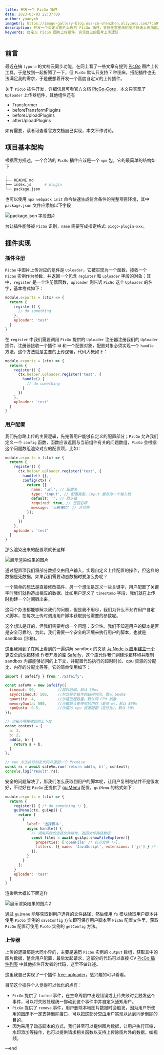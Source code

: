 ```yaml
---
title: 开发一个 PicGo 插件
date: 2023-03-03 22:37:00
author: yuanyxh
imageUrl: https://image-gallery-blog.oss-cn-shenzhen.aliyuncs.com/7ca9f9ebd0cbcd20.webp
description: 开发一个自定义图片上传的 PicGo 插件，支持任意图床的图片快速上传功能。
keywords: 自定义 PicGo 图片上传插件，实现自己的图片上传逻辑
---
```


## 前言

最近在搞 `typora` 的文档云同步功能，在网上看了一些文章有提到 [PicGo] 图片上传工具，于是放到一起折腾了一下，但 `PicGo` 默认只支持 7 种图床，搭配插件也无法满足我的需求，于是便想着开发一个高度自定义的上传插件。

关于 `PicGo` 插件开发，详细信息可看官方文档 [PicGo-Core]，本文只实现了 `Uploader` 上传器组件，其他组件还有

- Transformer
- beforeTransformPlugins
- beforeUploadPlugins
- afterUploadPlugins

如有需要，读者可查看官方文档自己实现，本文不作讨论。

## 项目基本架构

根据官方描述，一个合法的 `PicGo` 插件应该是一个 `npm` 包，它的最简单的结构如下

```sh
.
├── README.md
├── index.js      # plugin
└── package.json
```

也可以使用 `npx webpack init` 命令快速生成符合条件的完整项目环境，其中 `package.json` 文件应添加以下字段

<Image url='https://image-gallery-blog.oss-cn-shenzhen.aliyuncs.com/6e244cb48c13e4f1.webp' width={704} height={256} alt='package.json 字段图片' />

为让插件能够被 `PicGo` 识别，`name` 需要写成指定格式: `picgo-plugin-xxx`。

## 插件实现

### 插件注册

`PicGo` 中图片上传对应的组件是 `Uploader`，它被实现为一个函数，接收一个 `PicGo` 实例作为参数，并返回一个包含 `register` 和 `uploader` 字段的对象；其中，`register` 是一个注册器函数，`uploader` 则告诉 `PicGo` 这个 `Uploader` 的名字，基本格式如下：

```js
module.exports = (ctx) => {
  return {
    register() {
      // do something
    },
    uploader: 'test'
  }
}
```

在 `register` 中我们需要调用 `PicGo` 提供的 `Uploader` 注册器注册我们的 `Uploader` 插件，注册器接收一个插件 id 和一个配置对象，配置对象必须实现一个 `handle` 方法，这个方法就是主要的上传逻辑，代码大概如下：

```js
module.exports = (ctx) => {
  return {
    register() {
      ctx.helper.uploader.register('test', {
        handle() {
          // do something
        }
      })
    },
    uploader: 'test'
  }
}
```

### 用户配置

我们先忽略上传的主要逻辑，先完善用户能够自定义的配置部分；`PicGo` 允许我们定义一个 `config` 函数，函数应该返回与当前组件有关的问题数组，`PicGo` 会根据这个问题数组渲染对应的配置项，比如：

```js
module.exports = (ctx) => {
  return {
    register() {
      ctx.helper.uploader.register('test', {
        handle() {},
        config(ctx) {
          return [{
            name: 'url', // 配置名
            type: 'input', // 配置类型，input 展示为一个输入框
            default: '', // 默认值
            required: true, // 是否必填
            message: '上传接口' // 占位符
          }];
        }
      })
    },
    uploader: 'test'
  }
}
```

那么渲染出来的配置项就长这样

<Image url='https://image-gallery-blog.oss-cn-shenzhen.aliyuncs.com/35f03a074e74b180.webp' width={800} height={450} alt='展示渲染结果的图片' />

通过配置项我们将部分数据交由用户输入，实现自定义上传配置的操作，但这样的数据是死数据，如果我们需要动态数据时要怎么办呢？

一个简单的想法是直接修改插件，另一个想法是定义一些关键字，用户配置了关键字时我们就构造出相应的数据，比如用户定义了 `timestamp` 字段，我们就在上传时构建一个时间戳出来。

这两个办法都能够解决我们的问题，但是我不用:smirk:，我们为什么不允许用户自定义脚本，在每次上传时调用用户脚本获取到他需要的参数呢。

这个想法是好的，但我们需要考虑一个问题：安全性。我们不知道用户的脚本是否是安全可靠的，为此，我们需要一个安全的环境来执行用户的脚本，也就是 sandbox (沙箱)。

这里我用到了在网上看到的一遍讲解 sandbox 的文章 [为 Node.js 应用建立一个更安全的沙箱环境] 作者开发的库 [Safeify]，这个库允许我们创建沙箱环境并限制 sandbox 内部能够访问的上下文，并配置代码执行的超时时长、cpu 资源的分配比、内存的分配比等等，它的简单使用如下：

```js
import { Safeify } from './Safeify';

const safeVm = new Safeify({
  timeout: 50,          //超时时间，默认 50ms
  asyncTimeout: 500,    //包含异步操作的超时时间，默认 500ms
  quantity: 4,          //沙箱进程数量，默认同 CPU 核数
  memoryQuota: 500,     //沙箱最大能使用的内存（单位 m），默认 500m
  cpuQuota: 0.5,        //沙箱的 cpu 资源配额（百分比），默认 50%
});

// 沙箱环境接收到的上下文
const context = {
  a: 1,
  b: 2,
  add(a, b) {
    return a + b;
  }
};

// run 方法执行动态代码并返回一个 Promise
const rs = await safeVm.run(`return add(a, b)`, context);
console.log('result',rs);
```

安全的问题解决了，那我们怎么获取到用户的脚本呢，让用户复制粘贴并不是很友好，不过好在 `PicGo` 还提供了 [guiMenu] 配置，`guiMenu` 的格式如下：

```js
module.exports = (ctx) => {
  return {
    register() { /* do something */ },
    guiMenu(ctx, guiApi) {
      return [
        {
          label: '选择脚本',
          async handle() {
            // 调用系统的选择文件操作，返回文件路径数组
            const files = await guiApi.showFileExplorer({
              properties: ['openFile' /* 打开文件 */],
              filters: [{ name: 'JavaScript', extensions: ['js'] } /* 只允许 .js 文件 */]
            });
          }
        }
      ];
    }
    uploader: 'test'
  }
}
```

渲染后大概长下面这样

<Image url='https://image-gallery-blog.oss-cn-shenzhen.aliyuncs.com/1d2c51843e81e77a.webp' width={800} height={450} alt='展示渲染结果的图片2' />

通过 `guiMenu` 能够获取到用户选择的文件路径，然后使用 `fs` 模块读取用户脚本并使用 `PicGo` 实例的 `saveConfig` 方法即可保存用户脚本至 `PicGo` 配置文件里，获取 `PicGo` 配置可使用 `PicGo` 实例的 `getConfig` 方法。

### 上传器

上传的逻辑都是大同小异的，主要是遍历 `PicGo` 实例的 `output` 数组，获取其中的图片数据，整合用户配置，最后发起请求，这部分的代码可以直接 CV [PicGo 插件列表] 中其他插件开发者的代码，这里不做详述。

这里我自己实现了一个插件 [free-uploader]，感兴趣的可以看看。

目前这个插件个人觉得可以优化的点有：

- `PicGo` 提供了 `failed` 事件，在生命周期中出现错误或上传失败时会触发这个事件，可以将失败处理统一挪动到这个事件中并自定义通知用户。
- `PicGo` 提供了 `remove` 事件，用户删除本地图片数据时会触发，因为用户所使用的图床不一定支持删除接口，可以把这部分交由用户实现以达到同步删除的目的。
- 因为采用了动态脚本的方式，我们甚至可以提供图片数据，让用户执行压缩，水印添加等操作，也可以提供请求相关函数以支持上传除图片外的数据，如视频。

--end

[PicGo]: https://picgo.github.io/PicGo-Doc/zh/guide
[PicGo-Core]: https://picgo.github.io/PicGo-Core-Doc/
[为 Node.js 应用建立一个更安全的沙箱环境]: https://cloud.tencent.com/developer/article/1802781
[Safeify]: https://github.com/Houfeng/safeify
[guiMenu]: https://picgo.github.io/PicGo-Core-Doc/zh/dev-guide/gui.html#guimenu
[PicGo 插件列表]: https://github.com/PicGo/Awesome-PicGo
[free-uploader]: https://github.com/yuanyxh/picgo-plugin-free-uploader
